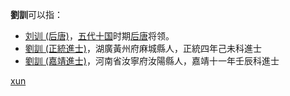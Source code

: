 '''劉訓'''可以指：
* [[刘训_(后唐)|刘训 (后唐)]]，[[五代十国|五代十国]]时期[[后唐|后唐]]将领。
* [[劉訓_(正統進士)|劉訓 (正統進士)]]，湖廣黃州府麻城縣人，正統四年己未科進士
* [[劉訓_(嘉靖進士)|劉訓 (嘉靖進士)]]，河南省汝寧府汝陽縣人，嘉靖十一年壬辰科進士
{{disambig}}

[[Category:二字刘姓人名消歧义|xun]]
